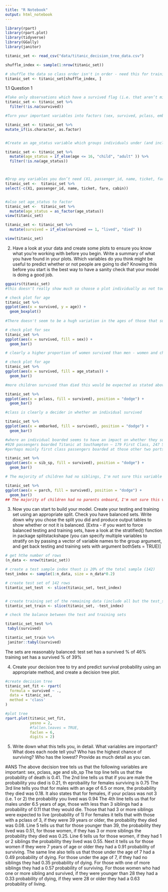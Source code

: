 ```yaml
---
title: "R Notebook"
output: html_notebook
---
```


```r
library(rpart)
library(rpart.plot)
library(tidyverse)
library(GGally)
library(janitor)


```


```r
titanic_set <- read_csv("data/titanic_decision_tree_data.csv")

shuffle_index <- sample(1:nrow(titanic_set))

# shuffle the data so class order isn't in order - need this for training/testing split later on 
titanic_set <- titanic_set[shuffle_index, ]
```



1.1 Question 1


```r
#Take only observations which have a survived flag (i.e. that aren’t missing)
titanic_set <- titanic_set %>% 
  filter(!is.na(survived))

#Turn your important variables into factors (sex, survived, pclass, embarkation)

titanic_set <- titanic_set %>% 
mutate_if(is.character, as.factor)


#Create an age_status variable which groups individuals under (and including) 16 years of age into a category called “child” category and those over 16 into a category called “adult”.

titanic_set <- titanic_set %>% 
  mutate(age_status = if_else(age <= 16, "child", "adult" )) %>% 
  filter(!is.na(age_status))



#Drop any variables you don’t need (X1, passenger_id, name, ticket, far, cabin)
titanic_set <-  titanic_set %>% 
select(-c(X1, passenger_id, name, ticket, fare, cabin))


#also set age_status to factor
titanic_set <-  titanic_set %>% 
  mutate(age_status = as_factor(age_status))
view(titanic_set)

titanic_set <- titanic_set %>% 
  mutate(survived = if_else(survived == 1, "lived", "died" ))

view(titanic_set)

```


2. Have a look at your data and create some plots to ensure you know what you’re working with before you begin. Write a summary of what you have found in your plots. Which variables do you think might be useful to predict whether or not people are going to die? Knowing this before you start is the best way to have a sanity check that your model is doing a good job.

```r

ggpairs(titanic_set)
#this doesn't really show much so choose o plot individually as not too many variables

# check plot for age
titanic_set %>% 
ggplot(aes(x = survived, y = age)) +
  geom_boxplot()
  
#There doesn't seem to be a hugh variation in the ages of those that survived and those that perished
```

```r
# check plot for sex
titanic_set %>% 
ggplot(aes(x = survived, fill = sex)) +
  geom_bar()

# clearly a higher proportion of women survived than men - women and children first!!
```

```r
# check plot for age
titanic_set %>% 
ggplot(aes(x = survived, fill = age_status)) +
  geom_bar()

#more children survived than died this would be expected as stated above
```

```r
titanic_set %>% 
ggplot(aes(x = pclass, fill = survived), position = "dodge") +
  geom_bar()

#class is clearly a decider in whether an individual survived
```

```r
titanic_set %>% 
ggplot(aes(x = embarked, fill = survived), position = "dodge") +
  geom_bar()

#where an individual boarded seems to have an impact on whether they survived however from wikipeadia:
#920 passengers boarded Titanic at Southampton – 179 First Class, 247 Second Class, and 494 Third Class
#perhaps mainly first class passengers boarded at those other two ports??
```

```r
titanic_set %>% 
ggplot(aes(x = sib_sp, fill = survived), position = "dodge") +
  geom_bar()

# The majority of children had no siblings, I'm not sure this variable has any bearing on whether someone survived
```

```r
titanic_set %>% 
ggplot(aes(x = parch, fill = survived), position = "dodge") +
  geom_bar()
## The majority of children had no parents onboard, I'm not sure this variable has any bearing on whether someone survived
```


3. Now you can start to build your model. Create your testing and training set using an appropriate split. Check you have balanced sets. Write down why you chose the split you did and produce output tables to show whether or not it is balanced. [Extra - if you want to force balanced testing and training sets, have a look at the stratified() function in package splitstackshape (you can specify multiple variables to stratify on by passing a vector of variable names to the group argument, and get back testing and training sets with argument bothSets = TRUE)]


```r
# get hthe number of rows
(n_data <- nrow(titanic_set))

# create a test sample index thast is 20% of the total sample (142)
test_index <- sample(1:n_data, size = n_data*0.2)

# create test set of 142 rows
titantic_set_test  <- slice(titanic_set, test_index)


# create training set of the remaining data (include all but the test_set)
titantic_set_train <- slice(titanic_set, -test_index)
```

```r
# check the balance between the test and training sets

titantic_set_test %>%
 tabyl(survived)

titantic_set_train %>%
 janitor::tabyl(survived)
```

The sets are reasonably balanced:
test set has a survived % of 46%
training set has a survived % of 39%




4. Create your decision tree to try and predict survival probability using an appropriate method, and create a decision tree plot.

```r
#create decision tree
titanic_set_fit <- rpart(
  formula = survived ~ ., 
  data = titanic_set, 
  method = 'class'
)

#plot tree
rpart.plot(titanic_set_fit, 
           yesno = 2, 
           #fallen.leaves = TRUE, 
           faclen = 6, 
           digits = 2)
```


5. Write down what this tells you, in detail. What variables are important? What does each node tell you? Who has the highest chance of surviving? Who has the lowest? Provide as much detail as you can.


#ANS The above decision tree tels us that the following variables are important:
sex, pclass, age and sib_sp
The top line tells us that the probability of death is 0.41.
The 2nd line tells us that if you are male the probability you died is 0.21, th eprobaility for females surviving is 0.75
The 3rd line tells you that for males with an age of 6.5 or more, the probability they died was 0.18.
It also states that for females, if your pclass was not 3 (i.e. 1 or 2) the probability you lived was 0.94
The 4th line tells us that for males under 6.5 years of age, those with less than 3 siblings had a probability of 0.11 that they would die.  Those that had 3 or more siblings were expected to live (probability of 1)
For females it tells that with those with a pclass of 3, if they were 39 years or older, the probability they died was 0.08.
Line 5 tells us that for those younger than 39, the probability they lived was 0.51, for those women, if they has 3 or more siblings the probability they died was 0.25.
Line 6 tells us for those women, if they had 1 or 2 siblings the probability they lived was 0.55.
Next it tells us for those women if they were 7 years of age or older they had a 0.91 probability of surviving. The same line also tells us that those under the age of 7 had a 0.49 probability of dying.
For those under the age of 7, if they had no siblings they had 0.35 probability of dying.  For those with one of more siblings they had a 0.57 probability of surviving.
For those women who had one or more sibling and survived, if they were younger than 28 they had a 0.33 probability of dying, if they were 28 or older they had a 0.63 probability of living.




